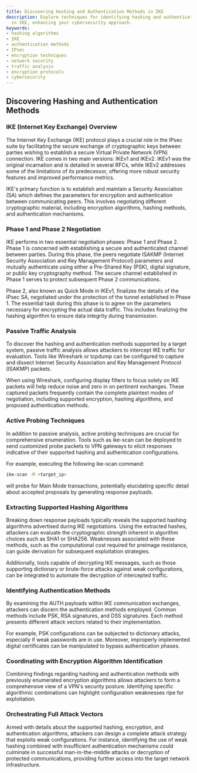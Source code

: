 ```yaml
---
title: Discovering Hashing and Authentication Methods in IKE
description: Explore techniques for identifying hashing and authentication methods
  in IKE, enhancing your cybersecurity approach.
keywords:
- hashing algorithms
- IKE
- authentication methods
- IPsec
- encryption techniques
- network security
- traffic analysis
- encryption protocols
- cybersecurity
---
```


## Discovering Hashing and Authentication Methods

### IKE (Internet Key Exchange) Overview

The Internet Key Exchange (IKE) protocol plays a crucial role in the IPsec suite by facilitating the secure exchange of cryptographic keys between parties wishing to establish a secure Virtual Private Network (VPN) connection. IKE comes in two main versions: IKEv1 and IKEv2. IKEv1 was the original incarnation and is detailed in several RFCs, while IKEv2 addresses some of the limitations of its predecessor, offering more robust security features and improved performance metrics.

IKE's primary function is to establish and maintain a Security Association (SA) which defines the parameters for encryption and authentication between communicating peers. This involves negotiating different cryptographic material, including encryption algorithms, hashing methods, and authentication mechanisms.

### Phase 1 and Phase 2 Negotiation

IKE performs in two essential negotiation phases: Phase 1 and Phase 2. Phase 1 is concerned with establishing a secure and authenticated channel between parties. During this phase, the peers negotiate ISAKMP (Internet Security Association and Key Management Protocol) parameters and mutually authenticate using either a Pre-Shared Key (PSK), digital signature, or public key cryptography method. The secure channel established in Phase 1 serves to protect subsequent Phase 2 communications.

Phase 2, also known as Quick Mode in IKEv1, finalizes the details of the IPsec SA, negotiated under the protection of the tunnel established in Phase 1. The essential task during this phase is to agree on the parameters necessary for encrypting the actual data traffic. This includes finalizing the hashing algorithm to ensure data integrity during transmission.

### Passive Traffic Analysis

To discover the hashing and authentication methods supported by a target system, passive traffic analysis allows attackers to intercept IKE traffic for evaluation. Tools like Wireshark or tcpdump can be configured to capture and dissect Internet Security Association and Key Management Protocol (ISAKMP) packets.

When using Wireshark, configuring display filters to focus solely on IKE packets will help reduce noise and zero in on pertinent exchanges. These captured packets frequently contain the complete plaintext modes of negotiation, including supported encryption, hashing algorithms, and proposed authentication methods.

### Active Probing Techniques

In addition to passive analysis, active probing techniques are crucial for comprehensive enumeration. Tools such as ike-scan can be deployed to send customized probe packets to VPN gateways to elicit responses indicative of their supported hashing and authentication configurations.

For example, executing the following ike-scan command:

```bash
ike-scan -M <target_ip>
```

will probe for Main Mode transactions, potentially elucidating specific detail about accepted proposals by generating response payloads.

### Extracting Supported Hashing Algorithms

Breaking down response payloads typically reveals the supported hashing algorithms advertised during IKE negotiations. Using the extracted hashes, attackers can evaluate the cryptographic strength inherent in algorithm choices such as SHA1 or SHA256. Weaknesses associated with these methods, such as the computational cost required for preimage resistance, can guide derivation for subsequent exploitation strategies.

Additionally, tools capable of decrypting IKE messages, such as those supporting dictionary or brute-force attacks against weak configurations, can be integrated to automate the decryption of intercepted traffic.

### Identifying Authentication Methods

By examining the AUTH payloads within IKE communication exchanges, attackers can discern the authentication methods employed. Common methods include PSK, RSA signatures, and DSS signatures. Each method presents different attack vectors related to their implementation.

For example, PSK configurations can be subjected to dictionary attacks, especially if weak passwords are in use. Moreover, improperly implemented digital certificates can be manipulated to bypass authentication phases.

### Coordinating with Encryption Algorithm Identification

Combining findings regarding hashing and authentication methods with previously enumerated encryption algorithms allows attackers to form a comprehensive view of a VPN's security posture. Identifying specific algorithmic combinations can highlight configuration weaknesses ripe for exploitation.

### Orchestrating Full Attack Vectors

Armed with details about the supported hashing, encryption, and authentication algorithms, attackers can design a complete attack strategy that exploits weak configurations. For instance, identifying the use of weak hashing combined with insufficient authentication mechanisms could culminate in successful man-in-the-middle attacks or decryption of protected communications, providing further access into the target network infrastructure.